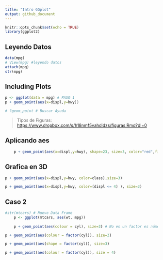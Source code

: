 ```yaml
---
title: "Intro GGplot"
output: github_document
---
```


```r
knitr::opts_chunk$set(echo = TRUE)
library(ggplot2)
```

## Leyendo Datos

```r
data(mpg)
# View(mpg) #leyendo datos
attach(mpg)
str(mpg)
```

## Including Plots

```r
p <- ggplot(data = mpg) # PASO 1
p + geom_point(aes(x=displ,y=hwy))

# ?geom_point # Buscar Ayuda
```

>Tipos de Figuras:
<https://www.dropbox.com/s/h18nmf5vahdidzs/figuras.Rmd?dl=0>

## Aplicando aes

```r
    p + geom_point(aes(x=displ,y=hwy), shape=23, size=3, color="red",fill="yellow")

```
    
## Grafica en 3D

```r
p + geom_point(aes(x=displ,y=hwy, color=class),size=3)
```


```r
p + geom_point(aes(x=displ,y=hwy, color=(displ <= 4) ), size=3)
```
## Caso 2

```r
#str(mtcars) # Nuevo Data Frame
    p <- ggplot(mtcars, aes(wt, mpg))
 
    p + geom_point(aes(colour = cyl), size=3) # No es un factor es número
```


```r
p + geom_point(aes(colour = factor(cyl)), size=3)
```


```r
p + geom_point(aes(shape = factor(cyl)), size=3)
```


```r
p + geom_point(aes(colour = factor(cyl)), size = 4) 
    
```




